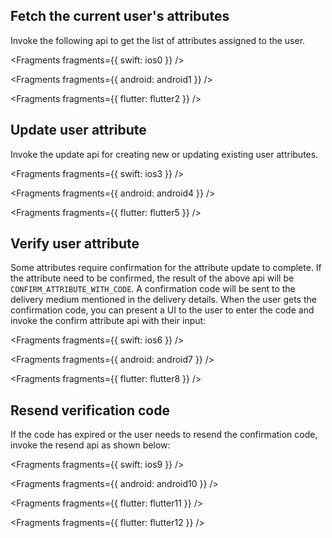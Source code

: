 ## Fetch the current user's attributes

Invoke the following api to get the list of attributes assigned to the user.


<Fragments fragments={{ swift: ios0 }} />


<Fragments fragments={{ android: android1 }} />


<Fragments fragments={{ flutter: flutter2 }} />

## Update user attribute

Invoke the update api for creating new or updating existing user attributes.


<Fragments fragments={{ swift: ios3 }} />


<Fragments fragments={{ android: android4 }} />


<Fragments fragments={{ flutter: flutter5 }} />

## Verify user attribute

Some attributes require confirmation for the attribute update to complete. If the attribute need to be confirmed, the result of the above api will be `CONFIRM_ATTRIBUTE_WITH_CODE`. A confirmation code will be sent to the delivery medium mentioned in the delivery details. When the user gets the confirmation code, you can present a UI to the user to enter the code and invoke the confirm attribute api with their input:


<Fragments fragments={{ swift: ios6 }} />


<Fragments fragments={{ android: android7 }} />


<Fragments fragments={{ flutter: flutter8 }} />

## Resend verification code

If the code has expired or the user needs to resend the confirmation code, invoke the resend api as shown below:


<Fragments fragments={{ swift: ios9 }} />


<Fragments fragments={{ android: android10 }} />


<Fragments fragments={{ flutter: flutter11 }} />


<Fragments fragments={{ flutter: flutter12 }} />
